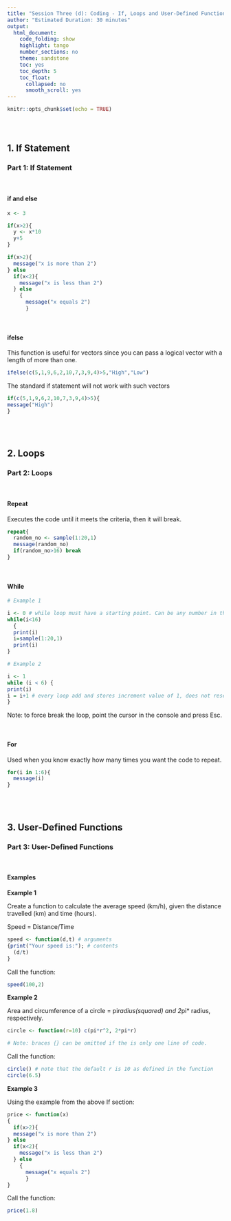 ```yaml
---
title: "Session Three (d): Coding - If, Loops and User-Defined Functions"
author: "Estimated Duration: 30 minutes"
output:
  html_document: 
    code_folding: show
    highlight: tango
    number_sections: no
    theme: sandstone
    toc: yes
    toc_depth: 5
    toc_float:
      collapsed: no
      smooth_scroll: yes
---
```


```r
knitr::opts_chunk$set(echo = TRUE)
```
<br>

# {.tabset}

## 1. If Statement

### __Part 1: If Statement__

<br>

#### if and else

```r
x <- 3

if(x>2){
  y <- x*10
  y+5
}

if(x>2){
  message("x is more than 2")
} else
  if(x<2){
    message("x is less than 2")
  } else
    {
      message("x equals 2")
      }
```

<br>

#### ifelse
This function is useful for vectors since you can pass a logical vector with a length of more than one.  

```r
ifelse(c(5,1,9,6,2,10,7,3,9,4)>5,"High","Low")
```

The standard if statement will not work with such vectors
```r
if(c(5,1,9,6,2,10,7,3,9,4)>5){
message("High")
}
```

<br>
<br>

## 2. Loops

### __Part 2: Loops__

<br>

#### Repeat

Executes the code until it meets the criteria, then it will break.  

```r
repeat{
  random_no <- sample(1:20,1)
  message(random_no)
  if(random_no>16) break
}
```

<br>

#### While

```r
# Example 1

i <- 0 # while loop must have a starting point. Can be any number in this case.
while(i<16)
  {
  print(i)
  i=sample(1:20,1)
  print(i)
}

# Example 2

i <- 1
while (i < 6) {
print(i)
i = i+1 # every loop add and stores increment value of 1, does not reset until the end. Loop will continue forever if you do not add +1.
}
```
Note: to force break the loop, point the cursor in the console and press Esc.  

<br>

#### For
Used when you know exactly how many times you want the code to repeat.

```r
for(i in 1:6){
  message(i)
}
```

<br>
<br>

## 3. User-Defined Functions

### __Part 3: User-Defined Functions__

<br>

#### Examples

__Example 1__

Create a function to calculate the average speed (km/h), given the distance travelled (km) and time (hours).  

Speed = Distance/Time

```r
speed <- function(d,t) # arguments
{print("Your speed is:"); # contents
  (d/t)
}
```
 

Call the function:
```r
speed(100,2)
```

__Example 2__

Area and circumference of a circle = pi*radius(squared) and 2*pi* radius, respectively.

```r
circle <- function(r=10) c(pi*r^2, 2*pi*r)

# Note: braces {} can be omitted if the is only one line of code.
```

Call the function:
```r
circle() # note that the default r is 10 as defined in the function
circle(6.5)
```


__Example 3__

Using the example from the above If section:  

```r

price <- function(x)
{
  if(x>2){
  message("x is more than 2")
} else
  if(x<2){
    message("x is less than 2")
  } else
    {
      message("x equals 2")
      }
}
```

Call the function:
```r
price(1.8)
```

<br>
<br>
